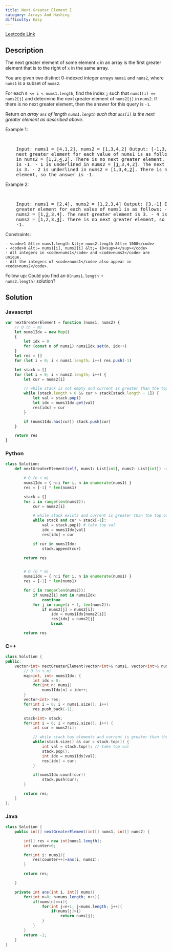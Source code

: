 ```yaml
---
title: Next Greater Element I
category: Arrays And Hashing
difficulty: Easy
---
```


<Callout>

[Leetcode Link](https://leetcode.com/problems/next-greater-element-i)

</Callout>

## Description

The next greater element of some element <code>x</code> in an array is the first greater element that is to the right of <code>x</code> in the same array.

You are given two distinct 0-indexed integer arrays <code>nums1</code> and <code>nums2</code>, where <code>nums1</code> is a subset of <code>nums2</code>.

For each <code>0 &lt;= i &lt; nums1.length</code>, find the index <code>j</code> such that <code>nums1[i] == nums2[j]</code> and determine the next greater element of <code>nums2[j]</code> in <code>nums2</code>. If there is no next greater element, then the answer for this query is <code>-1</code>.

Return _an array _<code>ans</code>_ of length _<code>nums1.length</code>_ such that _<code>ans[i]</code>_ is the next greater element as described above._

Example 1:

<br />

<pre className="overflow-x-auto">
	Input: nums1 = [4,1,2], nums2 = [1,3,4,2] Output: [-1,3,-1] Explanation: The
	next greater element for each value of nums1 is as follows: - 4 is underlined
	in nums2 = [1,3,<u>4</u>,2]. There is no next greater element, so the answer
	is -1. - 1 is underlined in nums2 = [<u>1</u>,3,4,2]. The next greater element
	is 3. - 2 is underlined in nums2 = [1,3,4,<u>2</u>]. There is no next greater
	element, so the answer is -1.
</pre>

Example 2:

<br />

<pre className="overflow-x-auto">
	Input: nums1 = [2,4], nums2 = [1,2,3,4] Output: [3,-1] Explanation: The next
	greater element for each value of nums1 is as follows: - 2 is underlined in
	nums2 = [1,<u>2</u>,3,4]. The next greater element is 3. - 4 is underlined in
	nums2 = [1,2,3,<u>4</u>]. There is no next greater element, so the answer is
	-1.
</pre>

Constraints:

    - <code>1 &lt;= nums1.length &lt;= nums2.length &lt;= 1000</code>
    - <code>0 &lt;= nums1[i], nums2[i] &lt;= 10<sup>4</sup></code>
    - All integers in <code>nums1</code> and <code>nums2</code> are unique.
    - All the integers of <code>nums1</code> also appear in <code>nums2</code>.

Follow up: Could you find an <code>O(nums1.length + nums2.length)</code> solution?

## Solution

### Javascript

```javascript
var nextGreaterElement = function (nums1, nums2) {
	// O (n + m)
	let nums1Idx = new Map()
	{
		let idx = 0
		for (const n of nums1) nums1Idx.set(n, idx++)
	}
	let res = []
	for (let i = 0; i < nums1.length; i++) res.push(-1)

	let stack = []
	for (let i = 0; i < nums2.length; i++) {
		let cur = nums2[i]

		// while stack is not empty and current is greater than the top of the stack
		while (stack.length > 0 && cur > stack[stack.length - 1]) {
			let val = stack.pop()
			let idx = nums1Idx.get(val)
			res[idx] = cur
		}

		if (nums1Idx.has(cur)) stack.push(cur)
	}

	return res
}
```

### Python

```python
class Solution:
    def nextGreaterElement(self, nums1: List[int], nums2: List[int]) -> List[int]:

        # O (n + m)
        nums1Idx = { n:i for i, n in enumerate(nums1) }
        res = [-1] * len(nums1)

        stack = []
        for i in range(len(nums2)):
            cur = nums2[i]

            # while stack exists and current is greater than the top of the stack
            while stack and cur > stack[-1]:
                val = stack.pop() # take top val
                idx = nums1Idx[val]
                res[idx] = cur

            if cur in nums1Idx:
                stack.append(cur)

        return res


        # O (n * m)
        nums1Idx = { n:i for i, n in enumerate(nums1) }
        res = [-1] * len(nums1)

        for i in range(len(nums2)):
            if nums2[i] not in nums1Idx:
                continue
            for j in range(i + 1, len(nums2)):
                if nums2[j] > nums2[i]:
                    idx = nums1Idx[nums2[i]]
                    res[idx] = nums2[j]
                    break

        return res
```

### C++

```cpp
class Solution {
public:
    vector<int> nextGreaterElement(vector<int>& nums1, vector<int>& nums2) {
        // O (n + m)
        map<int, int> nums1Idx; {
            int idx = 0;
            for(int n: nums1)
                nums1Idx[n] = idx++;
        }
        vector<int> res;
        for(int i = 0; i < nums1.size(); i++)
            res.push_back(-1);

        stack<int> stack;
        for(int i = 0; i < nums2.size(); i++) {
            int cur = nums2[i];

            // while stack has elements and current is greater than the top of the stack
            while(stack.size() && cur > stack.top()) {
                int val = stack.top(); // take top val
                stack.pop();
                int idx = nums1Idx[val];
                res[idx] = cur;
            }

            if(nums1Idx.count(cur))
                stack.push(cur);
        }

        return res;
    }
};

```

### Java

```java
class Solution {
    public int[] nextGreaterElement(int[] nums1, int[] nums2) {

        int[] res = new int[nums1.length];
        int counter=0;

        for(int i: nums1){
            res[counter++]=ans(i, nums2);
        }

        return res;

    }

    private int ans(int i, int[] nums){
        for(int n=0; n<nums.length; n++){
            if(nums[n]==i){
                for(int j=n+1; j<nums.length; j++){
                    if(nums[j]>i)
                        return nums[j];
                }
            }
        }
        return -1;
    }
}
```
